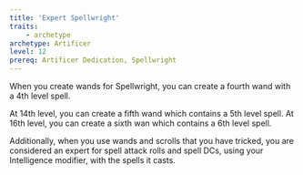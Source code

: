 ```yaml
---
title: 'Expert Spellwright'
traits:
    - archetype
archetype: Artificer
level: 12
prereq: Artificer Dedication, Spellwright
---
```


When you create wands for Spellwright, you can create a fourth wand with a 4th level spell. 

At 14th level, you can create a fifth wand which contains a 5th level spell. At 16th level, you can create a sixth wan which contains a 6th level spell.

Additionally, when you use wands and scrolls that you have tricked, you are considered an expert for spell attack rolls and spell DCs, using your Intelligence modifier, with the spells it casts.

